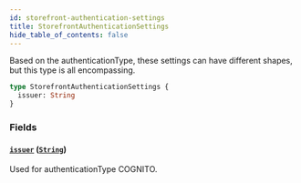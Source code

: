 ```yaml
---
id: storefront-authentication-settings
title: StorefrontAuthenticationSettings
hide_table_of_contents: false
---
```



Based on the authenticationType, these settings can have different shapes, but this type is all encompassing.

```graphql
type StorefrontAuthenticationSettings {
  issuer: String
}
```


### Fields

#### [`issuer`](#) ([`String`](/developers/demandhq-apis/demand-api/graphql/reference/scalars/string))

Used for authenticationType COGNITO.




